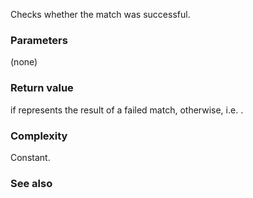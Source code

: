 {{cpp/regex/match_results/title|empty}}
{{cpp/regex/match_results/navbar}}
{{dcl begin}}
{{dcl|since=c++11|
bool empty() const;
}}
{{dcl end}}
Checks whether the match was successful.

===Parameters===
(none)

===Return value===
{{c|true}} if {{c|*this}} represents the result of a failed match, {{c|false}} otherwise, i.e. {{c|1= size() == 0}}.

{{cpp/impldef exception}}

===Complexity===
Constant.

===See also===
{{dsc begin}}
{{dsc inc|cpp/regex/match_results/dsc size}}
{{dsc end}}

{{langlinks|de|es|fr|it|ja|pt|ru|zh}}